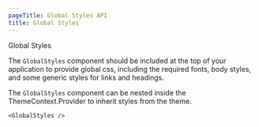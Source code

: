 ```yaml
---
pageTitle: Global Styles API
title: Global Styles
---
```



<DocsHeading type="api">Global Styles</DocsHeading>

The `GlobalStyles` component should be included at the top of your application to provide global css, including the required fonts,
body styles, and some generic styles for links and headings.

The `GlobalStyles` component can be nested inside the <Link to="/api/theme">ThemeContext.Provider</Link> to inherit styles from the theme.

```tsx
<GlobalStyles />
```

